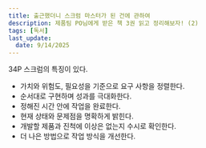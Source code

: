 ```yaml
---
title: 출근했더니 스크럼 마스터가 된 건에 관하여
description: 제품팀 PO님에게 받은 책 3권 읽고 정리해보자! (2)
tags: [독서]
last_update:
  date: 9/14/2025
---
```


34P
스크럼의 특징이 있다.
- 가치와 위험도, 필요성을 기준으로 요구 사항을 정렬한다.
- 순서대로 구현하며 성과를 극대화한다.
- 정해진 시간 안에 작업을 완료한다.
- 현재 상태와 문제점을 명확하게 밝힌다.
- 개발할 제품과 진척에 이상은 없는지 수시로 확인한다. 
- 더 나은 방법으로 작업 방식을 개선한다. 

